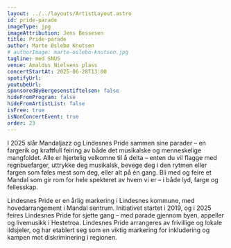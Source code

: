 ```yaml
---
layout: ../../layouts/ArtistLayout.astro
id: pride-parade
imageType: jpg
imageAttribution: Jens Bessesen
title: Pride-parade
author: Marte Øslebø Knutsen
# authorImage: marte-oslebo-knutsen.jpg
tagline: med SNUS
venue: Amaldus Nielsens plass
concertStartAt: 2025-06-28T13:00
spotifyUrl:
youtubeUrl:
sponsoredByBergesenstiftelsen: false
hideFromProgram: false
hideFromArtistList: false
isFree: true
isNonConcertEvent: true
order: 23
---
```


I 2025 slår Mandaljazz og Lindesnes Pride sammen sine parader – en fargerik og kraftfull feiring av både det musikalske og menneskelige mangfoldet. Alle er hjertelig velkomne til å delta – enten du vil flagge med regnbuefarger, uttrykke deg musikalsk, bevege deg i den rytmen eller fargen som føles mest som deg, eller alt på én gang. Bli med og feire et Mandal som gir rom for hele spekteret av hvem vi er – i både lyd, farge og fellesskap.

Lindesnes Pride er en årlig markering i Lindesnes kommune, med hovedarrangement i Mandal sentrum. Initiativet startet i 2019, og i 2025 feires Lindesnes Pride for sjette gang – med parade gjennom byen, appeller og livemusikk i Hestetroa. Lindesnes Pride arrangeres av frivillige og lokale ildsjeler, og har etablert seg som en viktig markering for inkludering og kampen mot diskriminering i regionen.
